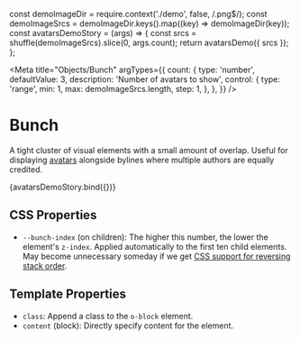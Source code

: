 const demoImageDir = require.context('./demo', false, /\.png$/);
const demoImageSrcs = demoImageDir.keys().map((key) => demoImageDir(key));
const avatarsDemoStory = (args) => {
  const srcs = shuffle(demoImageSrcs).slice(0, args.count);
  return avatarsDemo({ srcs });
};

<Meta
  title="Objects/Bunch"
  argTypes={{
    count: {
      type: 'number',
      defaultValue: 3,
      description: 'Number of avatars to show',
      control: {
        type: 'range',
        min: 1,
        max: demoImageSrcs.length,
        step: 1,
      },
    },
  }}
/>

# Bunch

A tight cluster of visual elements with a small amount of overlap. Useful for displaying [avatars](/?path=/docs/components-avatar--empty) alongside bylines where multiple authors are equally credited.

<Canvas>
  <Story name="Of avatars">{avatarsDemoStory.bind({})}</Story>
</Canvas>

<ArgsTable story="Of avatars" />

## CSS Properties

- `--bunch-index` (on children): The higher this number, the lower the element's `z-index`. Applied automatically to the first ten child elements. May become unnecessary someday if we get [CSS support for reversing stack order](https://github.com/w3c/csswg-drafts/issues/1026#issuecomment-385285148).

## Template Properties

- `class`: Append a class to the `o-block` element.
- `content` (block): Directly specify content for the element.
